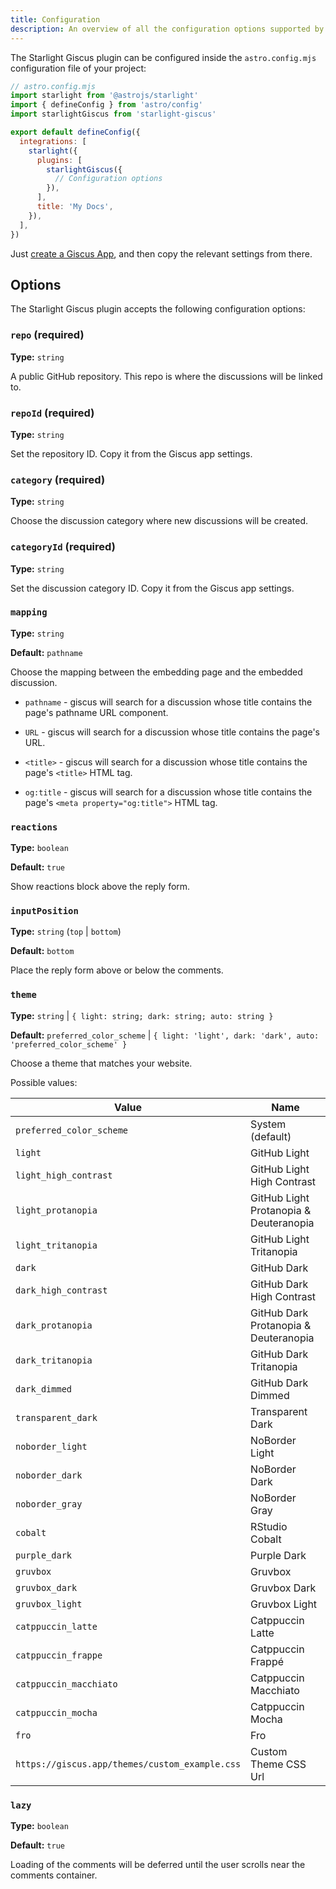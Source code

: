 ```yaml
---
title: Configuration
description: An overview of all the configuration options supported by the Starlight Giscus plugin.
---
```


The Starlight Giscus plugin can be configured inside the `astro.config.mjs` configuration file of your project:

```js {11}
// astro.config.mjs
import starlight from '@astrojs/starlight'
import { defineConfig } from 'astro/config'
import starlightGiscus from 'starlight-giscus'

export default defineConfig({
  integrations: [
    starlight({
      plugins: [
        starlightGiscus({
          // Configuration options
        }),
      ],
      title: 'My Docs',
    }),
  ],
})
```

Just [create a Giscus App](https://giscus.app), and then copy the relevant settings from there.

## Options

The Starlight Giscus plugin accepts the following configuration options:

### `repo` (required)

**Type:** `string`

A public GitHub repository. This repo is where the discussions will be linked to.

### `repoId` (required)

**Type:** `string`

Set the repository ID. Copy it from the Giscus app settings.

### `category` (required)

**Type:** `string`

Choose the discussion category where new discussions will be created.

### `categoryId` (required)

**Type:** `string`

Set the discussion category ID. Copy it from the Giscus app settings.

### `mapping`

**Type:** `string`

**Default:** `pathname`

Choose the mapping between the embedding page and the embedded discussion.

* `pathname` - giscus will search for a discussion whose title contains the page's pathname URL component.

* `URL` - giscus will search for a discussion whose title contains the page's URL.

* `<title>` - giscus will search for a discussion whose title contains the page's `<title>` HTML tag.

* `og:title` - giscus will search for a discussion whose title contains the page's `<meta property="og:title">` HTML tag.

### `reactions`

**Type:** `boolean`

**Default:** `true`

Show reactions block above the reply form.

### `inputPosition`

**Type:** `string` (`top` | `bottom`)

**Default:** `bottom`

Place the reply form above or below the comments.

### `theme`

**Type:** `string` | `{ light: string; dark: string; auto: string }`

**Default:** `preferred_color_scheme` | `{ light: 'light', dark: 'dark', auto: 'preferred_color_scheme' }`

Choose a theme that matches your website.

Possible values:

| Value                                          | Name                                   |
|------------------------------------------------|----------------------------------------|
| `preferred_color_scheme`                       | System (default)                       |
| `light`                                        | GitHub Light                           |
| `light_high_contrast`                          | GitHub Light High Contrast             |
| `light_protanopia`                             | GitHub Light Protanopia & Deuteranopia |
| `light_tritanopia`                             | GitHub Light Tritanopia                |
| `dark`                                         | GitHub Dark                            |
| `dark_high_contrast`                           | GitHub Dark High Contrast              |
| `dark_protanopia`                              | GitHub Dark Protanopia & Deuteranopia  |
| `dark_tritanopia`                              | GitHub Dark Tritanopia                 |
| `dark_dimmed`                                  | GitHub Dark Dimmed                     |
| `transparent_dark`                             | Transparent Dark                       |
| `noborder_light`                               | NoBorder Light                         |
| `noborder_dark`                                | NoBorder Dark                          |
| `noborder_gray`                                | NoBorder Gray                          |
| `cobalt`                                       | RStudio Cobalt                         |
| `purple_dark`                                  | Purple Dark                            |
| `gruvbox`                                      | Gruvbox                                |
| `gruvbox_dark`                                 | Gruvbox Dark                           |
| `gruvbox_light`                                | Gruvbox Light                          |
| `catppuccin_latte`                             | Catppuccin Latte                       |
| `catppuccin_frappe`                            | Catppuccin Frappé                      |
| `catppuccin_macchiato`                         | Catppuccin Macchiato                   |
| `catppuccin_mocha`                             | Catppuccin Mocha                       |
| `fro`                                          | Fro                                    |
| `https://giscus.app/themes/custom_example.css` | Custom Theme CSS Url                   |

### `lazy`

**Type:** `boolean`

**Default:** `true`

Loading of the comments will be deferred until the user scrolls near the comments container.
